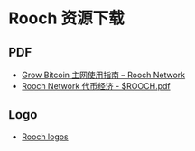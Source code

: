 # Rooch 资源下载

## PDF

- [Grow Bitcoin 主网使用指南 – Rooch Network](https://github.com/rooch-network/asset-download/blob/main/grow-bitcoin-pdf/Grow%20Bitcoin%20%E4%B8%BB%E7%BD%91%E4%BD%BF%E7%94%A8%E6%8C%87%E5%8D%97%20%E2%80%93%20Rooch%20Network.pdf)
- [Rooch Network 代币经济 - $ROOCH.pdf](https://github.com/rooch-network/asset-download/blob/main/tokenomics/Rooch%20Network%20%E4%BB%A3%E5%B8%81%E7%BB%8F%E6%B5%8E%20-%20%24ROOCH.pdf)

## Logo

- [Rooch logos](https://github.com/rooch-network/asset-download/tree/main/logo)
